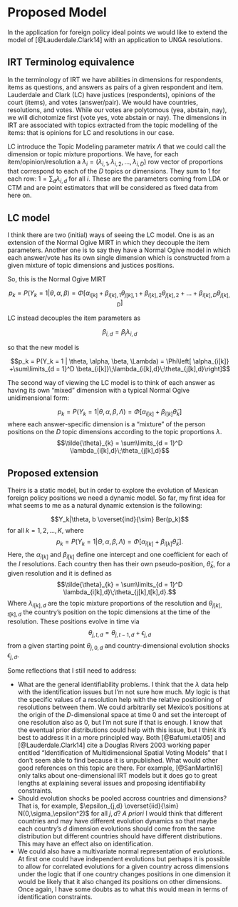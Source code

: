 # Proposed Model 

In the application for foreign policy ideal points we would like to extend the model of [@Lauderdale.Clark14] with an application to UNGA resolutions. 

## IRT Terminolog equivalence

In the terminology of IRT we have abilities in dimensions for respondents, items as questions, and answers as pairs of a given respondent and item. Lauderdale and Clark (LC) have justices (respondents), opinions of the court (items), and votes (answer/pair). We would have countries, resolutions, and votes. While our votes are polytomous (yea, abstain, nay), we will dichotomize first (vote yes, vote abstain or nay). The dimensions in IRT are associated with topics extracted from the topic modelling of the items: that is opinions for LC and resolutions in our case. 

LC introduce the Topic Modeling parameter matrix $\Lambda$ that we could call the dimension or topic mixture proportions. We have, for each item/opinion/resolution a $\lambda_i = (\lambda_{i,1},\lambda_{i,2}, \dots, \lambda_{i,D})$ row vector of proportions that correspond to each of the $D$ topics or dimensions. They sum to 1 for each row: $1 = \sum_d \lambda_{i,d}$ for all $i$. These are the parameters coming from LDA or CTM and are point estimators that will be considered as fixed data from here on. 

## LC model

I think there are two (initial) ways of seeing the LC model. One is as an extension of the Normal Ogive MIRT in which they decouple the item parameters. Another one is to say they have a Normal Ogive model in which each answer/vote has its own single dimension which is constructed from a given mixture of topic dimensions and justices positions. 

So, this is the Normal Ogive MIRT

$$p_k = P(Y_k = 1 | \theta, \alpha, \beta) = \Phi\left[ \alpha_{i[k]} + \beta_{i[k],1}\theta_{j[k],1} + \beta_{i[k],2}\theta_{j[k],2} + \dots + \beta_{i[k],D}\theta_{j[k],D}\right]$$

LC instead decouples the item parameters as

$$\beta_{i,d} = \beta_{i}\lambda_{i,d}$$

so that the new model is

$$p_k = P(Y_k = 1 | \theta, \alpha, \beta, \Lambda) = \Phi\left[ \alpha_{i[k]} +\sum\limits_{d = 1}^D \beta_{i[k]}\;\lambda_{i[k],d}\;\theta_{j[k],d}\right]$$

The second way of viewing the LC model is to think of each answer as having its own "mixed" dimension with a typical Normal Ogive unidimensional form: 

$$p_k = P(Y_k = 1 | \theta, \alpha, \beta, \Lambda) = \Phi\left[ \alpha_{i[k]} +\beta_{i[k]}\tilde{\theta}_{k}\right]$$
where each answer-specific dimension is a "mixture" of the person positions on the $D$ topic dimensions according to the topic proportions $\lambda$. 
$$\tilde{\theta}_{k} = \sum\limits_{d = 1}^D \lambda_{i[k],d}\;\theta_{j[k],d}$$

## Proposed extension

Theirs is a static model, but in order to explore the evolution of Mexican foreign policy positions we need a dynamic model. So far, my first idea for what seems to me as a natural dynamic extension is the following: 

$$Y_k|\theta, b \overset{ind}{\sim} Ber(p_k)$$
for all $k = 1, 2, \dots, K$, where 
$$p_k = P(Y_k = 1 | \Theta, \alpha, \beta, \Lambda) = \Phi\left[ \alpha_{i[k]} +\beta_{i[k]}\tilde{\theta}_{k}\right].$$
Here, the $\alpha_{i[k]}$ and $\beta_{i[k]}$ define one intercept and one coefficient for each of the $I$ resolutions. Each country then has their own pseudo-position, $\tilde{\theta}_{k}$, for a given resolution and it is defined as
$$\tilde{\theta}_{k} = \sum\limits_{d = 1}^D \lambda_{i[k],d}\;\theta_{j[k],t[k],d}.$$
Where $\lambda_{i[k],d}$ are the topic mixture proportions of the resolution and $\theta_{j[k],t[k],d}$ the country's position on the topic dimensions at the time of the resolution. These positions evolve in time via
$$\theta_{j,t,d} = \theta_{j, t - 1, d} + \epsilon_{j,d}$$
from a given starting point $\theta_{j, 0, d}$ and country-dimensional evolution shocks $\epsilon_{j,d}$. 

Some reflections that I still need to address: 

  - What are the general identifiability problems. I think that the $\lambda$ data help with the identification issues but I'm not sure how much. My logic is that the specific values of a resolution help with the relative positioning of resolutions between them. We could arbitrarily set Mexico's positions at the origin of the $D$-dimensional space at time $0$ and set the intercept of one resolution also as $0$, but I'm not sure if that is enough. I know that the eventual prior distributions could help with this issue, but I think it's best to address it in a more principled way. Both [@Bafumi.etal05] and [@Lauderdale.Clark14] cite a Douglas Rivers 2003 working paper entitled "Identification of Multidimensional Spatial Voting Models" that I don't seem able to find because it is unpublished. What would other good references on this topic are there. For example, [@SanMartin16] only talks about one-dimensional IRT models but it does go to great lengths at explaining several issues and proposing identifiability constraints. 
  - Should evolution shocks be pooled accross countries and dimensions? That is, for example, $\epsilon_{j,d} \overset{iid}{\sim} N(0,\sigma_\epsilon^2)$ for all $j, d$? *A priori* I would think that different countries and may have different evolution dynamics so that maybe each country's $d$ dimension evolutions should come from the same distribution but different countries should have different distributions. This may have an effect also on identification. 
  - We could also have a multivariate normal representation of evolutions. At first one could have independent evolutions but perhaps it is possible to allow for correlated evolutions for a given country across dimensions under the logic that if one country changes positions in one dimension it would be likely that it also changed its positions on other dimensions. Once again, I have some doubts as to what this would mean in terms of identification constraints. 

